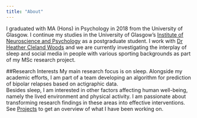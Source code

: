 ```yaml
---
title: "About"
---
```

I graduated with MA (Hons) in Psychology in 2018 from the University of Glasgow. I continue my studies in the University of Glasgow's [Institute of Neuroscience and Psychology](http://www.gla.ac.uk/researchinstitutes/neurosciencepsychology/) as a postgraduate student. I work with [Dr Heather Cleland Woods](https://www.gla.ac.uk/schools/psychology/staff/heatherwoods/)
and we are currently investigating the interplay of sleep and social media in people with various sporting backgrounds as part of my MSc research project. 

##Research Interests
My main research focus is on sleep.  Alongside my academic efforts, I am part of a team developing an algorithm for prediction of bipolar relapses based on actigraphic data.   
Besides sleep, I am interested in other factors affecting human well-being, namely the lived environment and physical activity. I am passionate about transforming research findings in these areas into effective interventions. See [Projects](Projects.html) to get an overview of what I have been working on.  

